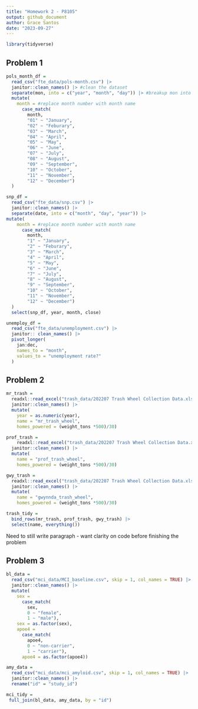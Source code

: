 ```yaml
---
title: "Homework 2 - P8105"
output: github_document
author: Grace Santos 
date: "2023-09-27"
---
```



```r
library(tidyverse)
```


## Problem 1 

```r
pols_month_df = 
  read_csv("fte_data/pols-month.csv") |> 
  janitor::clean_names() |> #clean the dataset
  separate(mon, into = c("year", "month", "day")) |> #breakup mon into integer variables
  mutate(
    month = #replace month number with month name 
      case_match( 
        month, 
        "01" ~ "January",
        "02" ~ "Feburary",
        "03" ~ "March",
        "04" ~ "April",
        "05" ~ "May",
        "06" ~ "June",
        "07" ~ "July",
        "08" ~ "August",
        "09" ~ "September",
        "10" ~ "October",
        "11" ~ "November",
        "12" ~ "December")
  )
```

```r
snp_df = 
  read_csv("fte_data/snp.csv") |> 
  janitor::clean_names() |> 
  separate(date, into = c("month", "day", "year")) |> 
mutate(
    month = #replace month number with month name 
      case_match( 
        month, 
        "1" ~ "January",
        "2" ~ "Feburary",
        "3" ~ "March",
        "4" ~ "April",
        "5" ~ "May",
        "6" ~ "June",
        "7" ~ "July",
        "8" ~ "August",
        "9" ~ "September",
        "10" ~ "October",
        "11" ~ "November",
        "12" ~ "December")
  )
  select(snp_df, year, month, close)
```

```r
unemploy_df = 
  read_csv("fte_data/unemployment.csv") |> 
  janitor:: clean_names() |> 
  pivot_longer(
    jan:dec,
    names_to = "month",
    values_to = "unemployment rate?"
  )
```

## Problem 2 
```r
mr_trash = 
  readxl::read_excel("trash_data/202207 Trash Wheel Collection Data.xlsx", sheet = "Mr. Trash Wheel", range = "A2:M549") |> 
  janitor::clean_names() |> 
  mutate(
    year = as.numeric(year), 
    name = "mr_trash_wheel",
    homes_powered = (weight_tons *500)/30)

prof_trash = 
    readxl::read_excel("trash_data/202207 Trash Wheel Collection Data.xlsx", sheet = "Professor Trash Wheel", range = "A2:L96") |> 
  janitor::clean_names() |> 
  mutate(
    name = "prof_trash_wheel",
    homes_powered = (weight_tons *500)/30)

gwy_trash = 
  readxl::read_excel("trash_data/202207 Trash Wheel Collection Data.xlsx", sheet = "Gwynnda Trash Wheel", range = "A2:J108") |> 
  janitor::clean_names() |>
  mutate(
    name = "gwynnda_trash_wheel",
    homes_powered = (weight_tons *500)/30)

trash_tidy = 
  bind_rows(mr_trash, prof_trash, gwy_trash) |> 
  select(name, everything())
```

Need to still write paragraph - want clarity on code before finishing the problem 

## Problem 3 
```r
bl_data = 
  read_csv("mci_data/MCI_baseline.csv", skip = 1, col_names = TRUE) |> 
  janitor::clean_names() |> 
  mutate(
    sex = 
      case_match(
        sex, 
        0 ~ "female",
        1 ~ "male"),
    sex = as.factor(sex),
    apoe4 = 
      case_match(
        apoe4, 
        0 ~ "non-carrier",
        1 ~ "carrier"),
      apoe4 = as.factor(apoe4))

amy_data = 
  read_csv("mci_data/mci_amyloid.csv", skip = 1, col_names = TRUE) |> 
  janitor::clean_names() |> 
  rename("id" = "study_id")

mci_tidy = 
 full_join(bl_data, amy_data, by = "id")
```

